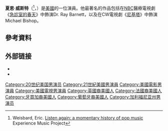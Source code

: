 {{Infobox person
 | image            = Shane West (16870759719) (cropped).jpg
 | caption          = 
 | birth_name       = Shannon Bruce Snaith
 | birth_date       = {{birth date and age|1978|6|10}}
 | birth_place      = [[美國|美國]][[巴頓魯治_(路易西安納州)|巴頓魯治 (路易西安納州)]]
 | residence        = 美國[[洛杉磯|洛杉磯]]
 | othername        = Shannon Snaith, Shane Wrestler
 | occupation       = 演員，音樂人，詞曲作家，製作人，作家
 | yearsactive      = 1995–現在
 | website          = 
}}
'''夏恩·威斯特'''（{{lang-en|Shane West}}<ref>Weisbard, Eric. [http://books.google.com/books?id=VOpvPZVYmSIC&pg=PA291&dq=%22Shane+West%22+snaith&cd=1#v=onepage&q=%22Shane%20West%22%20snaith&f=false Listen again: a momentary history of pop music] {{Wayback|url=http://books.google.com/books?id=VOpvPZVYmSIC&pg=PA291&dq=%22Shane+West%22+snaith&cd=1#v=onepage&q=%22Shane%20West%22%20snaith&f=false |date=20131229012940 }} Experience Music Project</ref>，{{bd|1978年|6月10日||}}）是[[美國|美國]]的一位演員。他最著名的作品包括在[[NBC|NBC]]醫療電視劇《[[急診室的春天|急診室的春天]]》中飾演Dr. Ray Barnett，以及在CW電視劇《[[尼基塔_(電視劇)|尼基塔]]》中飾演Michael Bishop。

==參考資料==
{{Reflist}}

== 外部链接 ==
{{Commons category|Shane West}}
* {{Twitter|id=shanewest}}
* {{IMDb name|922342}}

{{Authority control}}

{{DEFAULTSORT:West, Shane}}
[[Category:20世纪美国男演员|Category:20世纪美国男演员]]
[[Category:21世紀美國男演員|Category:21世紀美國男演員]]
[[Category:美國電影男演員|Category:美國電影男演員]]
[[Category:美國電視男演員|Category:美國電視男演員]]
[[Category:英國裔美國人|Category:英國裔美國人]]
[[Category:法國裔美國人|Category:法國裔美國人]]
[[Category:牙買加裔美國人|Category:牙買加裔美國人]]
[[Category:葡萄牙裔美國人|Category:葡萄牙裔美國人]]
[[Category:加利福尼亚州男演员|Category:加利福尼亚州男演员]]